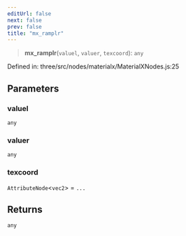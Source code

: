 ```yaml
---
editUrl: false
next: false
prev: false
title: "mx_ramplr"
---
```


> **mx\_ramplr**(`valuel`, `valuer`, `texcoord`): `any`

Defined in: three/src/nodes/materialx/MaterialXNodes.js:25

## Parameters

### valuel

`any`

### valuer

`any`

### texcoord

`AttributeNode`\<`vec2`\> = `...`

## Returns

`any`
